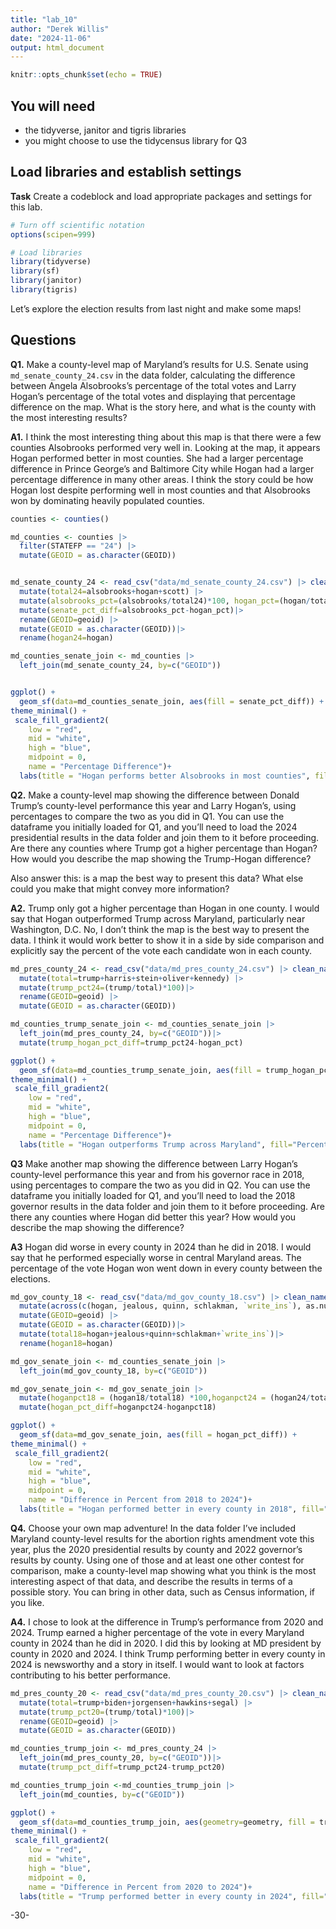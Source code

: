 ```yaml
---
title: "lab_10"
author: "Derek Willis"
date: "2024-11-06"
output: html_document
---
```


```r
knitr::opts_chunk$set(echo = TRUE)
```

## You will need

-   the tidyverse, janitor and tigris libraries
-   you might choose to use the tidycensus library for Q3

## Load libraries and establish settings

**Task** Create a codeblock and load appropriate packages and settings for this lab.

```r
# Turn off scientific notation
options(scipen=999)

# Load libraries
library(tidyverse)
library(sf)
library(janitor)
library(tigris)

```

Let's explore the election results from last night and make some maps!

## Questions

**Q1.** Make a county-level map of Maryland's results for U.S. Senate using `md_senate_county_24.csv` in the data folder, calculating the difference between Angela Alsobrooks's percentage of the total votes and Larry Hogan's percentage of the total votes and displaying that percentage difference on the map. What is the story here, and what is the county with the most interesting results?

**A1.** I think the most interesting thing about this map is that there were a few counties Alsobrooks performed very well in. Looking at the map, it appears Hogan performed better in most counties. She had a larger percentage difference in Prince George's and Baltimore City while Hogan had a larger percentage difference in many other areas. I think the story could be how Hogan lost despite performing well in most counties and that Alsobrooks won by dominating heavily populated counties. 

```r
counties <- counties()

md_counties <- counties |>
  filter(STATEFP == "24") |>
  mutate(GEOID = as.character(GEOID))


md_senate_county_24 <- read_csv("data/md_senate_county_24.csv") |> clean_names() |>
  mutate(total24=alsobrooks+hogan+scott) |>
  mutate(alsobrooks_pct=(alsobrooks/total24)*100, hogan_pct=(hogan/total24)*100) |>
  mutate(senate_pct_diff=alsobrooks_pct-hogan_pct)|>
  rename(GEOID=geoid) |>
  mutate(GEOID = as.character(GEOID))|>
  rename(hogan24=hogan)

md_counties_senate_join <- md_counties |> 
  left_join(md_senate_county_24, by=c("GEOID"))


ggplot() +
  geom_sf(data=md_counties_senate_join, aes(fill = senate_pct_diff)) +
theme_minimal() +
 scale_fill_gradient2(
    low = "red",
    mid = "white",
    high = "blue",
    midpoint = 0,
    name = "Percentage Difference")+
  labs(title = "Hogan performs better Alsobrooks in most counties", fill="Percent Difference")

```

**Q2.** Make a county-level map showing the difference between Donald Trump's county-level performance this year and Larry Hogan's, using percentages to compare the two as you did in Q1. You can use the dataframe you initially loaded for Q1, and you'll need to load the 2024 presidential results in the data folder and join them to it before proceeding. Are there any counties where Trump got a higher percentage than Hogan? How would you describe the map showing the Trump-Hogan difference?

Also answer this: is a map the best way to present this data? What else could you make that might convey more information?

**A2.** Trump only got a higher percentage than Hogan in one county. I would say that Hogan outperformed Trump across Maryland, particularly near Washington, D.C. No, I don't think the map is the best way to present the data. I think it would work better to show it in a side by side comparison and explicitly say the percent of the vote each candidate won in each county. 

```r
md_pres_county_24 <- read_csv("data/md_pres_county_24.csv") |> clean_names()|>
  mutate(total=trump+harris+stein+oliver+kennedy) |>
  mutate(trump_pct24=(trump/total)*100)|>
  rename(GEOID=geoid) |>
  mutate(GEOID = as.character(GEOID))

md_counties_trump_senate_join <- md_counties_senate_join |> 
  left_join(md_pres_county_24, by=c("GEOID"))|>
  mutate(trump_hogan_pct_diff=trump_pct24-hogan_pct)

ggplot() +
  geom_sf(data=md_counties_trump_senate_join, aes(fill = trump_hogan_pct_diff)) +
theme_minimal() +
 scale_fill_gradient2(
    low = "red",
    mid = "white",
    high = "blue",
    midpoint = 0,
    name = "Percentage Difference")+
  labs(title = "Hogan outperforms Trump across Maryland", fill="Percent Difference")


```

**Q3** Make another map showing the difference between Larry Hogan's county-level performance this year and from his governor race in 2018, using percentages to compare the two as you did in Q2. You can use the dataframe you initially loaded for Q1, and you'll need to load the 2018 governor results in the data folder and join them to it before proceeding. Are there any counties where Hogan did better this year? How would you describe the map showing the difference?

**A3** Hogan did worse in every county in 2024 than he did in 2018. I would say that he performed especially worse in central Maryland areas. The percentage of the vote Hogan won went down in every county between the elections. 

```r
md_gov_county_18 <- read_csv("data/md_gov_county_18.csv") |> clean_names() |>
  mutate(across(c(hogan, jealous, quinn, schlakman, `write_ins`), as.numeric))|>
  mutate(GEOID=geoid) |>
  mutate(GEOID = as.character(GEOID))|>
  mutate(total18=hogan+jealous+quinn+schlakman+`write_ins`)|>
  rename(hogan18=hogan)

md_gov_senate_join <- md_counties_senate_join |> 
  left_join(md_gov_county_18, by=c("GEOID"))

md_gov_senate_join <- md_gov_senate_join |>
  mutate(hoganpct18 = (hogan18/total18) *100,hoganpct24 = (hogan24/total24)*100)|>
  mutate(hogan_pct_diff=hoganpct24-hoganpct18)

ggplot() +
  geom_sf(data=md_gov_senate_join, aes(fill = hogan_pct_diff)) +
theme_minimal() +
 scale_fill_gradient2(
    low = "red",
    mid = "white",
    high = "blue",
    midpoint = 0,
    name = "Difference in Percent from 2018 to 2024")+
  labs(title = "Hogan performed better in every county in 2018", fill="Difference in Percent from 2018 to 2024")

```

**Q4.** Choose your own map adventure! In the data folder I've included Maryland county-level results for the abortion rights amendment vote this year, plus the 2020 presidential results by county and 2022 governor's results by county. Using one of those and at least one other contest for comparison, make a county-level map showing what you think is the most interesting aspect of that data, and describe the results in terms of a possible story. You can bring in other data, such as Census information, if you like.

**A4.** I chose to look at the difference in Trump's performance from 2020 and 2024. Trump earned a higher percentage of the vote in every Maryland county in 2024 than he did in 2020. I did this by looking at MD president by county in 2020 and 2024. I think Trump performing better in every county in 2024 is newsworthy and a story in itself. I would want to look at factors contributing to his better performance. 

```r
md_pres_county_20 <- read_csv("data/md_pres_county_20.csv") |> clean_names()|>
  mutate(total=trump+biden+jorgensen+hawkins+segal) |>
  mutate(trump_pct20=(trump/total)*100)|>
  rename(GEOID=geoid) |>
  mutate(GEOID = as.character(GEOID))

md_counties_trump_join <- md_pres_county_24 |> 
  left_join(md_pres_county_20, by=c("GEOID"))|>
  mutate(trump_pct_diff=trump_pct24-trump_pct20)

md_counties_trump_join <-md_counties_trump_join |>
  left_join(md_counties, by=c("GEOID"))

ggplot() +
  geom_sf(data=md_counties_trump_join, aes(geometry=geometry, fill = trump_pct_diff)) +
theme_minimal() +
 scale_fill_gradient2(
    low = "red",
    mid = "white",
    high = "blue",
    midpoint = 0,
    name = "Difference in Percent from 2020 to 2024")+
  labs(title = "Trump performed better in every county in 2024", fill="Difference in Percent from 2020 to 2024")


```

-30-
